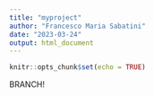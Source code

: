 ```yaml
---
title: "myproject"
author: "Francesco Maria Sabatini"
date: "2023-03-24"
output: html_document
---
```


```r
knitr::opts_chunk$set(echo = TRUE)
```

BRANCH!